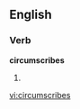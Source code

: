 
==English==

===Verb===
'''circumscribes'''

# {{third-person singular of|[[circumscribe]]}}

[[vi:circumscribes]]
